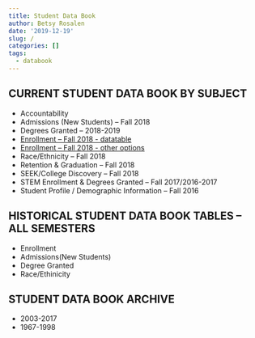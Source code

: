 ```yaml
---
title: Student Data Book
author: Betsy Rosalen
date: '2019-12-19'
slug: /
categories: []
tags:
  - databook
---
```



## CURRENT STUDENT DATA BOOK BY SUBJECT

- Accountability
- Admissions (New Students) – Fall 2018
- Degrees Granted – 2018-2019
- [Enrollment – Fall 2018 - datatable](2018-enrollment)
- [Enrollment – Fall 2018 - other options](2018-enrollment-other-options)
- Race/Ethnicity – Fall 2018
- Retention & Graduation – Fall 2018
- SEEK/College Discovery – Fall 2018
- STEM Enrollment & Degrees Granted – Fall 2017/2016-2017
- Student Profile / Demographic Information – Fall 2016

## HISTORICAL STUDENT DATA BOOK TABLES – ALL SEMESTERS

- Enrollment
- Admissions(New Students)
- Degree Granted
- Race/Ethinicity

## STUDENT DATA BOOK ARCHIVE

- 2003-2017
- 1967-1998

